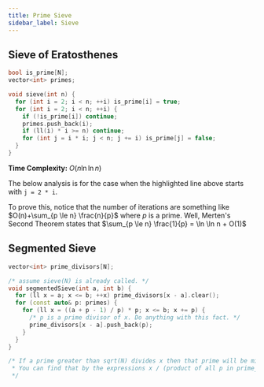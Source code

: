 ```yaml
---
title: Prime Sieve
sidebar_label: Sieve
---
```


## Sieve of Eratosthenes

``` cpp {10}
bool is_prime[N];
vector<int> primes;

void sieve(int n) {
  for (int i = 2; i < n; ++i) is_prime[i] = true;
  for (int i = 2; i < n; ++i) {
    if (!is_prime[i]) continue;
    primes.push_back(i);
    if (ll(i) * i >= n) continue;
    for (int j = i * i; j < n; j += i) is_prime[j] = false;
  }
}
```

**Time Complexity:** $O(n \ln \ln n)$

The below analysis is for the case when the highlighted line above starts with `j = 2 * i`.

To prove this, notice that the number of iterations are something like $O(n)+\sum_{p \le n} \frac{n}{p}$ where $p$ is a prime. Well, Merten's Second Theorem states that $\sum_{p \le n} \frac{1}{p} = \ln \ln n + O(1)$

## Segmented Sieve

``` cpp
vector<int> prime_divisors[N];

/* assume sieve(N) is already called. */
void segmentedSieve(int a, int b) {
  for (ll x = a; x <= b; ++x) prime_divisors[x - a].clear();
  for (const auto& p: primes) {
    for (ll x = ((a + p - 1) / p) * p; x <= b; x += p) {
      /* p is a prime divisor of x. Do anything with this fact. */
      prime_divisors[x - a].push_back(p);
    }
  }
}

/* If a prime greater than sqrt(N) divides x then that prime will be missing from prime_divisors[x].
 * You can find that by the expressions x / (product of all p in prime_divisors[x])
 */
```

